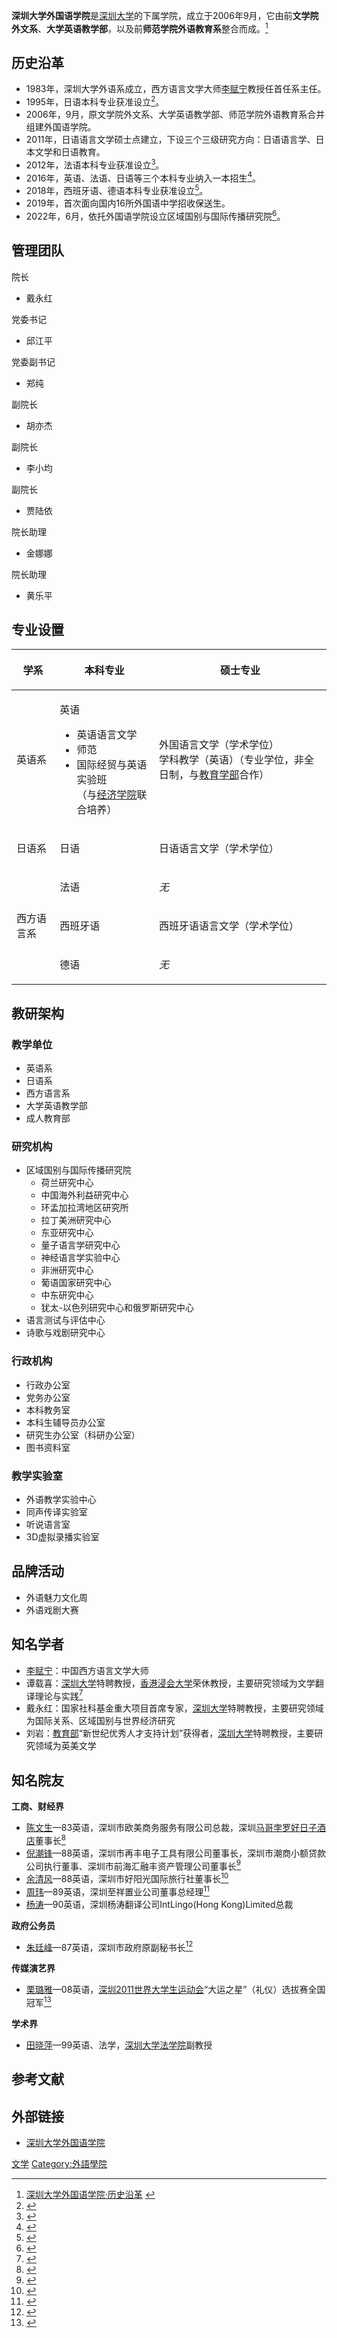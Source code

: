 {{Pathnav|深圳大学}}
{{Infobox University Department
 |名称              = 深圳大学外国语学院
 |其他名称        = School of Foreign Languages,<BR>Shenzhen University
 |徽标              = [[Image:SFL-SZU-Logo.png|150px]]
 |徽标说明        = 深圳大学外国语学院院徽
 |隶属              =[[深圳大学|深圳大学]]
 |建立时间        = 1983年 外语系<br>1997年 文学院外文系<br>2006年 外国语学院
 |关闭时间        =
 |类型              =
 |下属              = 英语系<br>日语系<br>西方语言系<br>大学英语教学部
 |主管官员        =
 |主席              =
 |党委书记        = 邱江平
 |院长              = 戴永红
 |系主任           = 陆烁（英语系）<br>童晓薇（日语系）<br>赵燕（西方语言系）<br>张新颖（大学英语教学部）
 |所长              =
 |部长              =
 |主任              =
 |头衔              =
 |头衔人名        =
 |教师              = 161人
 |员工              =
 |学生              =
 |本科生           = 1074人
 |研究生           = 92人
 |博士生           =
 |其他学生        =
 |地址              = {{CHN}}[[深圳市|深圳市]][[南山区|南山区]][[深圳大学|深圳大学]]
 |国家              =
 |省                 =
 |市                 =
 |坐标              =
 |网址              = http://sfl.szu.edu.cn/
 |标志              =
 |脚注              =
}}
'''深圳大学外国语学院'''是[[深圳大学|深圳大学]]的下属学院，成立于2006年9月，它由前'''文学院外文系'''、'''大学英语教学部'''，以及前'''师范学院外语教育系'''整合而成。<ref name="深大外院改革史">[http://sfl.szu.edu.cn/info.asp?id=15 深圳大学外国语学院·历史沿革] {{webarchive|url=https://web.archive.org/web/20100706082019/http://sfl.szu.edu.cn/info.asp?id=15 |date=2010-07-06 }}</ref>

==历史沿革==
*1983年，深圳大学外语系成立，西方语言文学大师[[李赋宁|李赋宁]]教授任首任系主任。
*1995年，日语本科专业获准设立<ref>{{Cite web|url=https://zs.szu.edu.cn/index/index.html|title=深圳大学本科招生/深圳大学普高本科/深大招生|accessdate=2019-05-24|work=zs.szu.edu.cn|archive-url=https://web.archive.org/web/20190517130024/https://zs.szu.edu.cn/index/index.html|archive-date=2019-05-17|dead-url=yes}}</ref>。
*2006年，9月，原文学院外文系、大学英语教学部、师范学院外语教育系合并组建外国语学院。
*2011年，日语语言文学硕士点建立，下设三个三级研究方向：日语语言学、日本文学和日语教育。
*2012年，法语本科专业获准设立<ref>{{Cite web |url=http://gaokao.eol.cn/gd_5575/20120516/t20120516_777338.shtml |title=深圳大学2012计划招6500人 比去年增加120人 |access-date=2018-07-15 |archive-date=2019-08-24 |archive-url=https://web.archive.org/web/20190824092208/http://gaokao.eol.cn/gd_5575/20120516/t20120516_777338.shtml |dead-url=no }}</ref>。
*2016年，英语、法语、日语等三个本科专业纳入一本招生<ref>{{Cite web|title=深大新增39个专业一本招生|url=http://news.sina.com.cn/o/2016-04-08/doc-ifxrckae7634139.shtml|accessdate=2019-11-17|date=2016-04-08|last=深圳都市报|work=news.sina.com.cn|archive-date=2019-08-16|archive-url=https://web.archive.org/web/20190816084705/http://news.sina.com.cn/o/2016-04-08/doc-ifxrckae7634139.shtml|dead-url=no}}</ref>。
*2018年，西班牙语、德语本科专业获准设立<ref>{{Cite web |url=http://www.oeeee.com/html/201806/12/646521.html |title=填报志愿必读！ 深大两热门高分专业暂停招生 |access-date=2018-07-15 |archive-date=2019-08-23 |archive-url=https://web.archive.org/web/20190823195810/http://www.oeeee.com/html/201806/12/646521.html |dead-url=no }}</ref>。
*2019年，首次面向国内16所外国语中学招收保送生。
*2022年，6月，依托外国语学院设立区域国别与国际传播研究院<ref>{{Cite web |author=严圣禾 |title=深圳大学区域国别与国际传播研究院成立仪式暨学术研讨会举行 |url=https://app.guangmingdaily.cn/as/opened/n/441431574d304218b38a933f6f3a3404 |website=光明日报客户端 |access-date=2022-06-20}}</ref>。

==管理团队==
{{col-begin}}
{{col-6}}
;院长
* 戴永红
{{col-6}}
;党委书记
* 邱江平
{{col-end}}

{{col-begin}}
{{col-6}}
;党委副书记
* 郑纯
{{col-6}}
;副院长
* 胡亦杰
{{col-6}}
;副院长
* 李小均
{{col-6}}
;副院长
* 贾陆依
{{col-6}}
;院长助理
* 金娜娜
{{col-6}}
;院长助理
* 黄乐平
{{col-end}}

==专业设置==
{| class="wikitable"
|+
!学系
!本科专业
!硕士专业
|-
|英语系
|英语

* 英语语言文学
* 师范
* 国际经贸与英语实验班<br>（与[[深圳大学经济学院|经济学院]]联合培养）
|外国语言文学（学术学位）<br>学科教学（英语）（专业学位，非全日制，与[[深圳大学教育学部|教育学部]]合作）
|-
|日语系
|日语
|日语语言文学（学术学位）
|-
| rowspan="3" |西方语言系
|法语
|''无''
|-
|西班牙语
|西班牙语语言文学（学术学位）
|-
|德语
|''无''
|}

==教研架构==
===教学单位===
* 英语系
* 日语系
* 西方语言系
* 大学英语教学部
* 成人教育部

=== 研究机构 ===

*区域国别与国际传播研究院
**荷兰研究中心
**中国海外利益研究中心
**环孟加拉湾地区研究所
**拉丁美洲研究中心
**东亚研究中心
**量子语言学研究中心
**神经语言学实验中心
**非洲研究中心
**葡语国家研究中心
**中东研究中心
**犹太-以色列研究中心和俄罗斯研究中心
*语言测试与评估中心
*诗歌与戏剧研究中心

===行政机构===
* 行政办公室
*党务办公室
* 本科教务室
* 本科生辅导员办公室
* 研究生办公室（科研办公室）
* 图书资料室

===教学实验室===
* 外语教学实验中心
* 同声传译实验室
*听说语言室
*3D虚拟录播实验室

==品牌活动==
* 外语魅力文化周
* 外语戏剧大赛

==知名学者==
*[[李赋宁|李赋宁]]：中国西方语言文学大师
*谭载喜：[[深圳大学|深圳大学]]特聘教授，[[香港浸会大学|香港浸会大学]]荣休教授，主要研究领域为文学翻译理论与实践<ref>{{Cite web|title=谭载喜：亲历者眼中的翻译学开放、传承与发展|url=https://new.qq.com/omn/20190104/20190104A0TG6O.html|accessdate=2020-06-06|work=new.qq.com|archive-date=2020-06-06|archive-url=https://web.archive.org/web/20200606075544/https://new.qq.com/omn/20190104/20190104A0TG6O.html|dead-url=no}}</ref>
*戴永红：国家社科基金重大项目首席专家，[[深圳大学|深圳大学]]特聘教授，主要研究领域为国际关系、区域国别与世界经济研究
*刘岩：[[中华人民共和国教育部|教育部]]“新世纪优秀人才支持计划”获得者，[[深圳大学|深圳大学]]特聘教授，主要研究领域为英美文学

== 知名院友 ==
'''工商、财经界'''

* [[陳文生|陈文生]]—83英语，深圳市欧美商务服务有限公司总裁，深圳[[马哥孛罗好日子酒店|马哥孛罗好日子酒店]]董事长<ref>{{Cite web|title=深大 不拼一流大学 可拼一流学子 “大学深商”晒家底，奥一网友晒深大最牛校友_新闻中心_新浪网|url=http://news.sina.com.cn/c/2009-12-04/042416714565s.shtml|accessdate=2020-06-06|work=news.sina.com.cn|archive-date=2020-06-06|archive-url=https://web.archive.org/web/20200606075544/http://news.sina.com.cn/c/2009-12-04/042416714565s.shtml|dead-url=no}}</ref>
* [[倪潮锋|倪潮锋]]—88英语，深圳市再丰电子工具有限公司董事长，深圳市潮商小额贷款公司执行董事、深圳市前海汇融丰资产管理公司董事长<ref>{{Cite web|title=倪潮锋 - 揭商网|url=http://www.jieshang.org/membershow/208.html|accessdate=2020-06-06|work=www.jieshang.org|archive-date=2020-06-06|archive-url=https://web.archive.org/web/20200606075547/http://www.jieshang.org/membershow/208.html|dead-url=no}}</ref>
* [[余清风|余清风]]—88英语，深圳市好阳光国际旅行社董事长<ref>{{Cite web|title=余清风|url=http://www.shenzhenchaoshang.com/leader/Info-327.html|accessdate=2020-06-06|work=www.shenzhenchaoshang.com|archive-date=2020-06-06|archive-url=https://web.archive.org/web/20200606075542/http://www.shenzhenchaoshang.com/leader/Info-327.html|dead-url=no}}</ref>
* [[周玮|周玮]]—89英语，深圳至祥置业公司董事总经理<ref>{{Cite web|title=至祥集团周玮：从房地产到投行是大势所趋|url=http://sz.house.163.com/15/0626/01/AT0HE9B700073T3P.html|accessdate=2020-06-06|date=2015-06-26|last=网易|work=sz.house.163.com|archive-date=2020-06-06|archive-url=https://web.archive.org/web/20200606075545/http://sz.house.163.com/15/0626/01/AT0HE9B700073T3P.html|dead-url=no}}</ref>
* [[楊濤|杨涛]]—90英语，深圳杨涛翻译公司IntLingo(Hong Kong)Limited总裁

'''政府公务员'''

* [[朱廷峰|朱廷峰]]—87英语，深圳市政府原副秘书长<ref>{{Cite web|title=福田区公开目录|url=http://sso.sz.gov.cn/pub/ftq/jgzn/jgld/200810/t20081029_224189.html|accessdate=2020-06-06|work=sso.sz.gov.cn|archive-date=2020-06-06|archive-url=https://web.archive.org/web/20200606075556/http://sso.sz.gov.cn/pub/ftq/jgzn/jgld/200810/t20081029_224189.html|dead-url=no}}</ref>

'''传媒演艺界'''
*[[栗璐雅|栗璐雅]]—08英语，[[第26届世界大学生夏季运动会|深圳2011世界大学生运动会]]“大运之星”（礼仪）选拔赛全国冠军<ref>{{Cite web|title=追风大运之星深圳落幕 白天鹅栗璐雅夺冠(图)_体育_腾讯网|url=https://sports.qq.com/a/20101029/000279.htm|accessdate=2020-06-06|work=sports.qq.com|archive-date=2020-06-06|archive-url=https://web.archive.org/web/20200606075548/https://sports.qq.com/a/20101029/000279.htm|dead-url=no}}</ref>
'''学术界'''

* [[田晓萍|田晓萍]]—99英语、法学，[[深圳大学法学院|深圳大学法学院]]副教授

==参考文献==
{{reflist|2}}

==外部链接==
* [http://sfl.szu.edu.cn/ 深圳大学外国语学院] {{Wayback|url=http://sfl.szu.edu.cn/ |date=20120618123333 }}

{{深圳大学/学院}}

[[Category:深圳大学院系|文学]]
[[Category:外語學院|Category:外語學院]]